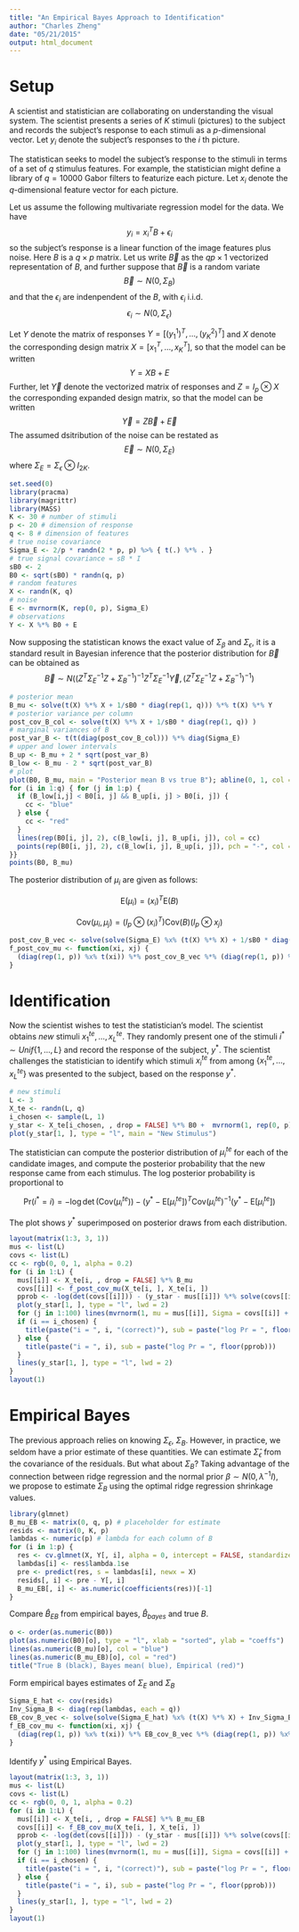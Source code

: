 ```yaml
---
title: "An Empirical Bayes Approach to Identification"
author: "Charles Zheng"
date: "05/21/2015"
output: html_document
---
```


# Setup

A scientist and statistician are collaborating on understanding the visual system.
The scientist presents a series of $K$ stimuli (pictures) to the subject
and records the subject's response to each stimuli as a $p$-dimensional vector.
Let $y_i$ denote the subject's responses to the $i$ th picture.

The statistican seeks to model the subject's response to the stimuli
in terms of a set of $q$ stimulus features.  For example, the statistician might define
a library of $q = 10000$ Gabor filters to featurize each picture.
Let $x_i$ denote the $q$-dimensional feature vector for each picture.

Let us assume the following multivariate regression model for the data.  We have
$$
y_i = x_i^T B + \epsilon_i
$$
so the subject's response is a linear function of the image features plus noise.
Here $B$ is a $q \times p$ matrix.  Let us write $\vec{B}$ as the $qp \times 1$ vectorized
representation of $B$, and further suppose that $\vec{B}$ is a random variate 
$$
\vec{B} \sim N(0, \Sigma_B)
$$
and that the $\epsilon_i$ are indenpendent of the $B$, with $\epsilon_i$ 
i.i.d.
$$
\epsilon_i \sim N(0,\Sigma_\epsilon)
$$

Let $Y$ denote the matrix of responses $Y = [(y_1^1)^T, ...,  (y_K^2)^T]$
and $X$ denote the corresponding design matrix $X = [x_1^T, ..., x_K^T]$, so that the model can be written
$$
Y = XB + E
$$
Further, let $\vec{Y}$ denote the vectorized matrix of responses and $Z = I_p \otimes X$
the corresponding expanded design matrix, so that the model can be written
$$
\vec{Y} = Z\vec{B} + \vec{E}
$$
The assumed dsitribution of the noise can be restated as
$$
\vec{E} \sim N(0, \Sigma_E)
$$
where $\Sigma_E = \Sigma_\epsilon \otimes I_{2K}$.

```r
set.seed(0)
library(pracma)
library(magrittr)
library(MASS)
K <- 30 # number of stimuli
p <- 20 # dimension of response
q <- 8 # dimension of features
# true noise covariance
Sigma_E <- 2/p * randn(2 * p, p) %>% { t(.) %*% . }
# true signal covariance = sB * I
sB0 <- 2
B0 <- sqrt(sB0) * randn(q, p)
# random features
X <- randn(K, q)
# noise
E <- mvrnorm(K, rep(0, p), Sigma_E)
# observations
Y <- X %*% B0 + E
```

Now supposing the statistican knows the exact value of $\Sigma_\beta$ and $\Sigma_\epsilon$,
it is a standard result in Bayesian inference that the posterior distribution for $\vec{B}$ can be obtained as
$$
\vec{B} \sim N( (Z^T \Sigma_E^{-1} Z + \Sigma_B^{-1})^{-1} Z^T \Sigma_E^{-1} \vec{Y},
(Z^T \Sigma_E^{-1} Z +\Sigma_B^{-1})^{-1})
$$

```r
# posterior mean
B_mu <- solve(t(X) %*% X + 1/sB0 * diag(rep(1, q))) %*% t(X) %*% Y
# posterior variance per column
post_cov_B_col <- solve(t(X) %*% X + 1/sB0 * diag(rep(1, q)) )
# marginal variances of B
post_var_B <- t(t(diag(post_cov_B_col))) %*% diag(Sigma_E)
# upper and lower intervals
B_up <- B_mu + 2 * sqrt(post_var_B)
B_low <- B_mu - 2 * sqrt(post_var_B)
# plot
plot(B0, B_mu, main = "Posterior mean B vs true B"); abline(0, 1, col = "green")
for (i in 1:q) { for (j in 1:p) {
  if (B_low[i,j] < B0[i, j] && B_up[i, j] > B0[i, j]) {
    cc <- "blue"
  } else {
    cc <- "red"
  }
  lines(rep(B0[i, j], 2), c(B_low[i, j], B_up[i, j]), col = cc)
  points(rep(B0[i, j], 2), c(B_low[i, j], B_up[i, j]), pch = "-", col = cc)
}}
points(B0, B_mu)
```

The posterior distribution of $\mu_i$ are given as follows:

$$
\text{E}(\mu_i) = (x_i)^T \text{E}(B)
$$

$$
\text{Cov}(\mu_i, \mu_j) = (I_p \otimes (x_i)^T) \text{Cov}(B) (I_p \otimes x_j)
$$

```r
post_cov_B_vec <- solve(solve(Sigma_E) %x% (t(X) %*% X) + 1/sB0 * diag(rep(1, p * q)))
f_post_cov_mu <- function(xi, xj) {
  (diag(rep(1, p)) %x% t(xi)) %*% post_cov_B_vec %*% (diag(rep(1, p)) %x% t(t(xj)))
}
```

# Identification

Now the scientist wishes to test the statistician's model.
The scientist obtains *new* stimuli $x^{te}_1, ..., x^{te}_L$.
They randomly present one of the stimuli $i^* \sim Unif\{1,..., L \}$
and record the response of the subject, $y^*$.
The scientist challenges the statistician to identify which stimuli $x^{te}_i$
from among $\{x^{te}_1,..., x^{te}_L\}$ was presented to the subject, based on the response $y^*$.

```r
# new stimuli
L <- 3
X_te <- randn(L, q) 
i_chosen <- sample(L, 1)
y_star <- X_te[i_chosen, , drop = FALSE] %*% B0 +  mvrnorm(1, rep(0, p), Sigma_E)
plot(y_star[1, ], type = "l", main = "New Stimulus")
```

The statistician can compute the posterior distribution of $\mu_i^{te}$ for each of the candidate images, and compute the posterior probability that the new response came from each stimulus.
The log posterior probability is proportional to

$$
\text{Pr}(i^* = i) = -\log \det(\text{Cov}(\mu_i^{te})) - (y^* - \text{E}[\mu_i^{te}])^T \text{Cov}(\mu_i^{te})^{-1} (y^* - \text{E}[\mu_i^{te}])
$$

The plot shows $y^*$ superimposed on posterior draws from each distribution.

```r
layout(matrix(1:3, 3, 1))
mus <- list(L)
covs <- list(L)
cc <- rgb(0, 0, 1, alpha = 0.2)
for (i in 1:L) {
  mus[[i]] <- X_te[i, , drop = FALSE] %*% B_mu
  covs[[i]] <- f_post_cov_mu(X_te[i, ], X_te[i, ])
  pprob <- -log(det(covs[[i]])) - (y_star - mus[[i]]) %*% solve(covs[[i]]) %*% t(y_star - mus[[i]])
  plot(y_star[1, ], type = "l", lwd = 2)
  for (j in 1:100) lines(mvrnorm(1, mu = mus[[i]], Sigma = covs[[i]] + Sigma_E), col = cc)
  if (i == i_chosen) {
    title(paste("i = ", i, "(correct)"), sub = paste("log Pr = ", floor(pprob)))
  } else {
    title(paste("i = ", i), sub = paste("log Pr = ", floor(pprob)))
  }
  lines(y_star[1, ], type = "l", lwd = 2)
}
layout(1)
```

# Empirical Bayes

The previous approach relies on knowing $\Sigma_\epsilon$, $\Sigma_B$.
However, in practice, we seldom have a prior estimate of these quantities.
We can estimate $\hat{\Sigma}_\epsilon$ from the covariance of the residuals.
But what about $\Sigma_B$?
Taking advantage of the connection between ridge regression and the normal prior $\beta \sim N(0, \lambda^{-1} I)$, we propose to estimate $\Sigma_B$ using the optimal ridge regression shrinkage values.

```r
library(glmnet)
B_mu_EB <- matrix(0, q, p) # placeholder for estimate
resids <- matrix(0, K, p)
lambdas <- numeric(p) # lambda for each column of B
for (i in 1:p) {
  res <- cv.glmnet(X, Y[, i], alpha = 0, intercept = FALSE, standardize = FALSE)
  lambdas[i] <- res$lambda.1se
  pre <- predict(res, s = lambdas[i], newx = X)
  resids[, i] <- pre - Y[, i]
  B_mu_EB[, i] <- as.numeric(coefficients(res))[-1]  
}
```

Compare $\hat{B}_{EB}$ from empirical bayes, $\hat{B}_{bayes}$ and true $B$.
```r
o <- order(as.numeric(B0))
plot(as.numeric(B0)[o], type = "l", xlab = "sorted", ylab = "coeffs")
lines(as.numeric(B_mu)[o], col = "blue")
lines(as.numeric(B_mu_EB)[o], col = "red")
title("True B (black), Bayes mean( blue), Empirical (red)")
```

Form empirical bayes estimates of $\Sigma_E$ and $\Sigma_B$
```r
Sigma_E_hat <- cov(resids)
Inv_Sigma_B <- diag(rep(lambdas, each = q))
EB_cov_B_vec <- solve(solve(Sigma_E_hat) %x% (t(X) %*% X) + Inv_Sigma_B)
f_EB_cov_mu <- function(xi, xj) {
  (diag(rep(1, p)) %x% t(xi)) %*% EB_cov_B_vec %*% (diag(rep(1, p)) %x% t(t(xj)))
}
```

Identify $y^*$ using Empirical Bayes.
```r
layout(matrix(1:3, 3, 1))
mus <- list(L)
covs <- list(L)
cc <- rgb(0, 0, 1, alpha = 0.2)
for (i in 1:L) {
  mus[[i]] <- X_te[i, , drop = FALSE] %*% B_mu_EB
  covs[[i]] <- f_EB_cov_mu(X_te[i, ], X_te[i, ])
  pprob <- -log(det(covs[[i]])) - (y_star - mus[[i]]) %*% solve(covs[[i]]) %*% t(y_star - mus[[i]])
  plot(y_star[1, ], type = "l", lwd = 2)
  for (j in 1:100) lines(mvrnorm(1, mu = mus[[i]], Sigma = covs[[i]] + Sigma_E_hat), col = cc)
  if (i == i_chosen) {
    title(paste("i = ", i, "(correct)"), sub = paste("log Pr = ", floor(pprob)))
  } else {
    title(paste("i = ", i), sub = paste("log Pr = ", floor(pprob)))
  }
  lines(y_star[1, ], type = "l", lwd = 2)
}
layout(1)
```
